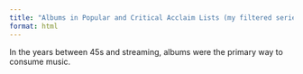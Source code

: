 ```yaml
---
title: "Albums in Popular and Critical Acclaim Lists (my filtered series)"
format: html
---
```


In the years between 45s and streaming, albums were the primary way to consume music.
